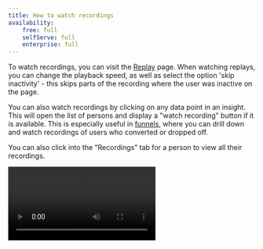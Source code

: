 ```yaml
---
title: How to watch recordings
availability:
    free: full
    selfServe: full
    enterprise: full
---
```


To watch recordings, you can visit the [Replay](https://app.posthog.com/replay) page. When watching replays, you can change the playback speed, as well as select the option 'skip inactivity' - this skips parts of the recording where the user was inactive on the page.

You can also watch recordings by clicking on any data point in an insight. This will open the list of persons and display a "watch recording" button if it is available. This is especially useful in [funnels](/docs/product-analytics/funnels), where you can drill down and watch recordings of users who converted or dropped off. 

You can also click into the "Recordings" tab for a person to view all their recordings.

![How to watch recordings via insights](../../images/docs/session-replay/how-to-watch-recordings.mp4)